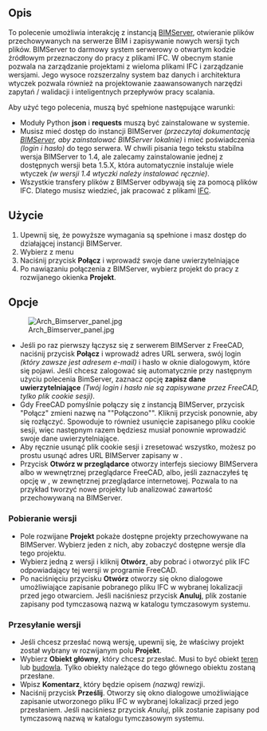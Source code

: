 <languages/>

{{GuiCommand/pl
|Name=WebTools BimServer
|Name/pl=WebTools: BimServer
|MenuLocation=Web Tools → BIM server
|Workbenches=[[WebTools_Workbench/pl|Narzędzia Web]]
}}

{{VeryImportantMessage|Począwszy od FreeCAD v0.17, narzędzie to zostało usunięte ze środowiska Architektura i jest teraz częścią zewnętrznego środowiska pracy [[WebTools_Workbench/pl|Narzędzia Web]], które można zainstalować poprzez menu Narzędzia → [[Image:AddonManager.svg|24px]] [[Std_AddonMgr/pl|Menadżer dodatków]].
}}

<span id="Description"></span>
==Opis==

To polecenie umożliwia interakcję z instancją [https://bimserver.org/ BIMServer], otwieranie plików przechowywanych na serwerze BIM i zapisywanie nowych wersji tych plików. BIMServer to darmowy system serwerowy o otwartym kodzie źródłowym przeznaczony do pracy z plikami IFC. W obecnym stanie pozwala na zarządzanie projektami z wieloma plikami IFC i zarządzanie wersjami. Jego wysoce rozszerzalny system baz danych i architektura wtyczek pozwala również na projektowanie zaawansowanych narzędzi zapytań / walidacji i inteligentnych przepływów pracy scalania.

Aby użyć tego polecenia, muszą być spełnione następujące warunki:

* Moduły Python '''json''' i '''requests''' muszą być zainstalowane w systemie.
* Musisz mieć dostęp do instancji BIMServer ''(przeczytaj dokumentację [https://github.com/opensourceBIM/BIMserver/wiki BIMServer], aby zainstalować BIMServer lokalnie)'' i mieć poświadczenia ''(login i hasło)'' do tego serwera. W chwili pisania tego tekstu stabilna wersja BIMServer to 1.4, ale zalecamy zainstalowanie jednej z dostępnych wersji beta 1.5.X, która automatycznie instaluje wiele wtyczek ''(w wersji 1.4 wtyczki należy instalować ręcznie)''.
* Wszystkie transfery plików z BIMServer odbywają się za pomocą plików IFC. Dlatego musisz wiedzieć, jak pracować z plikami [[Arch_IFC/pl|IFC]].

<span id="Usage"></span>
==Użycie==

# Upewnij się, że powyższe wymagania są spełnione i masz dostęp do działającej instancji BIMServer.
# Wybierz z menu {{MenuCommand|Web Tools → [[Image:WebTools_BimServer.svg|16px]] '''BIM Server''}}
# Naciśnij przycisk '''Połącz''' i wprowadź swoje dane uwierzytelniające
# Po nawiązaniu połączenia z BIMServer, wybierz projekt do pracy z rozwijanego okienka '''Projekt'''.

<span id="Options"></span>
==Opcje==

[[Image:Arch_Bimserver_panel.jpg|right]]

* Jeśli po raz pierwszy łączysz się z serwerem BIMServer z FreeCAD, naciśnij przycisk '''Połącz''' i wprowadź adres URL serwera, swój login ''(który zawsze jest adresem e-mail)'' i hasło w oknie dialogowym, które się pojawi. Jeśli chcesz zalogować się automatycznie przy następnym użyciu polecenia BimServer, zaznacz opcję '''zapisz dane uwierzytelniające''' ''(Twój login i hasło nie są zapisywane przez FreeCAD, tylko plik cookie sesji)''.
* Gdy FreeCAD pomyślnie połączy się z instancją BIMServer, przycisk "Połącz" zmieni nazwę na ""Połączono"". Kliknij przycisk ponownie, aby się rozłączyć. Spowoduje to również usunięcie zapisanego pliku cookie sesji, więc następnym razem będziesz musiał ponownie wprowadzić swoje dane uwierzytelniające.
* Aby ręcznie usunąć plik cookie sesji i zresetować wszystko, możesz po prostu usunąć adres URL BIMServer zapisany w {{MenuCommand|Edycja → Preferencje → Architektura → BimServer}}.
* Przycisk '''Otwórz w przeglądarce''' otworzy interfejs sieciowy BIMServera albo w wewnętrznej przeglądarce FreeCAD, albo, jeśli zaznaczyłeś tę opcję w {{MenuCommand|Edycja → Preferencje → Architektura → BimServer}}, w zewnętrznej przeglądarce internetowej. Pozwala to na przykład tworzyć nowe projekty lub analizować zawartość przechowywaną na BIMServer.

<span id="Downloading_revisions"></span>
===Pobieranie wersji===

* Pole rozwijane '''Projekt''' pokaże dostępne projekty przechowywane na BIMServer. Wybierz jeden z nich, aby zobaczyć dostępne wersje dla tego projektu.
* Wybierz jedną z wersji i kliknij '''Otwórz''', aby pobrać i otworzyć plik IFC odpowiadający tej wersji w programie FreeCAD.
* Po naciśnięciu przycisku '''Otwórz''' otworzy się okno dialogowe umożliwiające zapisanie pobranego pliku IFC w wybranej lokalizacji przed jego otwarciem. Jeśli naciśniesz przycisk '''Anuluj''', plik zostanie zapisany pod tymczasową nazwą w katalogu tymczasowym systemu.

<span id="Uploading_revisions"></span>
===Przesyłanie wersji===

* Jeśli chcesz przesłać nową wersję, upewnij się, że właściwy projekt został wybrany w rozwijanym polu '''Projekt'''.
* Wybierz '''Obiekt główny''', który chcesz przesłać. Musi to być obiekt [[Arch_Site/pl|teren]] lub [[Arch_Building|budowla]]. Tylko obiekty należące do tego głównego obiektu zostaną przesłane.
* Wpisz '''Komentarz''', który będzie opisem ''(nazwą)'' rewizji.
* Naciśnij przycisk '''Prześlij'''. Otworzy się okno dialogowe umożliwiające zapisanie utworzonego pliku IFC w wybranej lokalizacji przed jego przesłaniem. Jeśli naciśniesz przycisk ''Anuluj'', plik zostanie zapisany pod tymczasową nazwą w katalogu tymczasowym systemu.